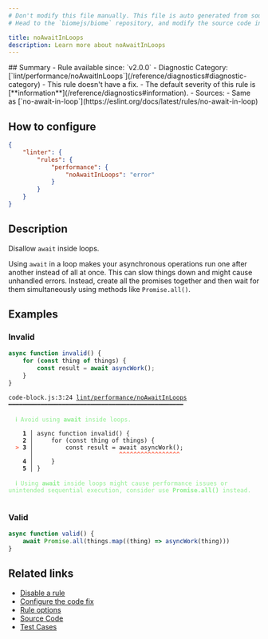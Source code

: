 ```yaml
---
# Don't modify this file manually. This file is auto generated from source, and you will lose your changes next time the website is built.
# Head to the `biomejs/biome` repository, and modify the source code in there.

title: noAwaitInLoops
description: Learn more about noAwaitInLoops
---
```


<Tabs>
<TabItem label="JavaScript (and super languages)" icon="seti:javascript">
## Summary
- Rule available since: `v2.0.0`
- Diagnostic Category: [`lint/performance/noAwaitInLoops`](/reference/diagnostics#diagnostic-category)
- This rule doesn't have a fix.
- The default severity of this rule is [**information**](/reference/diagnostics#information).
- Sources: 
  - Same as [`no-await-in-loop`](https://eslint.org/docs/latest/rules/no-await-in-loop)

## How to configure
```json title="biome.json"
{
	"linter": {
		"rules": {
			"performance": {
				"noAwaitInLoops": "error"
			}
		}
	}
}

```
## Description
Disallow `await` inside loops.

Using `await` in a loop makes your asynchronous operations run one after another instead of all at once. This can slow things down and might cause unhandled errors. Instead, create all the promises together and then wait for them simultaneously using methods like `Promise.all()`.

## Examples

### Invalid

```js
async function invalid() {
    for (const thing of things) {
        const result = await asyncWork();
    }
}
```

<pre class="language-text"><code class="language-text">code-block.js:3:24 <a href="https://biomejs.dev/linter/rules/no-await-in-loops">lint/performance/noAwaitInLoops</a> ━━━━━━━━━━━━━━━━━━━━━━━━━━━━━━━━━━━━━━━━━━━━━━━━━<br /><br />  <strong><span style="color: lightgreen;">ℹ</span></strong> <span style="color: lightgreen;">Avoid using </span><span style="color: lightgreen;"><strong>await</strong></span><span style="color: lightgreen;"> inside loops.</span><br />  <br />    <strong>1 │ </strong>async function invalid() &#123;<br />    <strong>2 │ </strong>    for (const thing of things) &#123;<br />  <strong><span style="color: Tomato;">&gt;</span></strong> <strong>3 │ </strong>        const result = await asyncWork();<br />   <strong>   │ </strong>                       <strong><span style="color: Tomato;">^</span></strong><strong><span style="color: Tomato;">^</span></strong><strong><span style="color: Tomato;">^</span></strong><strong><span style="color: Tomato;">^</span></strong><strong><span style="color: Tomato;">^</span></strong><strong><span style="color: Tomato;">^</span></strong><strong><span style="color: Tomato;">^</span></strong><strong><span style="color: Tomato;">^</span></strong><strong><span style="color: Tomato;">^</span></strong><strong><span style="color: Tomato;">^</span></strong><strong><span style="color: Tomato;">^</span></strong><strong><span style="color: Tomato;">^</span></strong><strong><span style="color: Tomato;">^</span></strong><strong><span style="color: Tomato;">^</span></strong><strong><span style="color: Tomato;">^</span></strong><strong><span style="color: Tomato;">^</span></strong><strong><span style="color: Tomato;">^</span></strong><br />    <strong>4 │ </strong>    &#125;<br />    <strong>5 │ </strong>&#125;<br />  <br />  <strong><span style="color: lightgreen;">ℹ</span></strong> <span style="color: lightgreen;">Using </span><span style="color: lightgreen;"><strong>await</strong></span><span style="color: lightgreen;"> inside loops might cause performance issues or unintended sequential execution, consider use </span><span style="color: lightgreen;"><strong>Promise.all()</strong></span><span style="color: lightgreen;"> instead.</span><br />  <br /></code></pre>

### Valid

```js
async function valid() {
    await Promise.all(things.map((thing) => asyncWork(thing)))
}
```

## Related links

- [Disable a rule](/linter/#disable-a-rule)
- [Configure the code fix](/linter#configure-the-code-fix)
- [Rule options](/linter/#rule-options)
- [Source Code](https://github.com/biomejs/biome/blob/main/crates/biome_js_analyze/src/lint/performance/no_await_in_loops.rs)
- [Test Cases](https://github.com/biomejs/biome/blob/main/crates/biome_js_analyze/tests/specs/performance/noAwaitInLoops)

</TabItem>
</Tabs>


